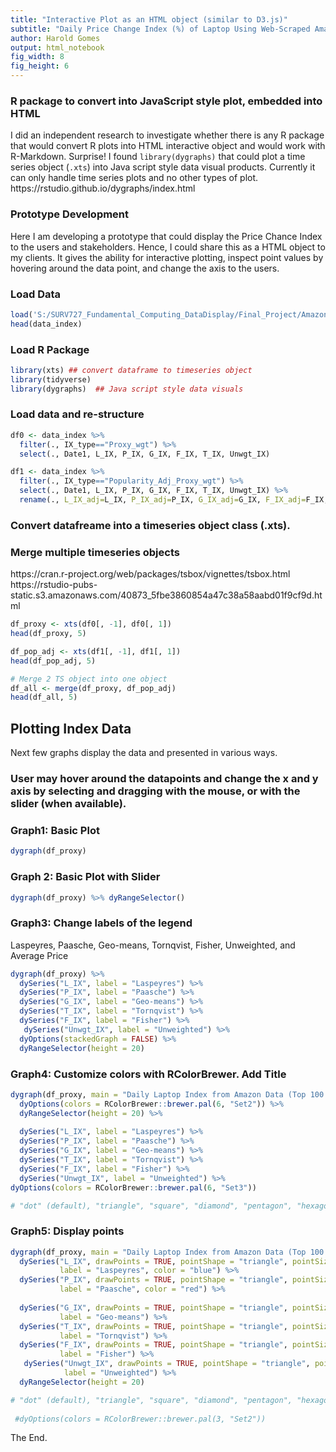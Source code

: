 ```yaml
---
title: "Interactive Plot as an HTML object (similar to D3.js)"
subtitle: "Daily Price Change Index (%) of Laptop Using Web-Scraped Amazon Data"
author: Harold Gomes
output: html_notebook
fig_width: 8
fig_height: 6
---
```






### R package to convert into JavaScript style plot, embedded into HTML 
I did an independent research to investigate whether there is any R package that would convert R plots into HTML interactive object and would work with R-Markdown. Surprise! I found `library(dygraphs)` that could plot a time series object (`.xts`) into Java script style data visual products. Currently it can only handle time series plots and no other types of plot. 
https://rstudio.github.io/dygraphs/index.html

### Prototype Development
Here I am developing a prototype that could display the Price Chance Index to the users and stakeholders. Hence, I could share this as a HTML object to my clients. It gives the ability for interactive plotting, inspect point values by hovering around the data point, and change the axis to the users.  


### Load Data
```r
load('S:/SURV727_Fundamental_Computing_DataDisplay/Final_Project/Amazon/Data/data_index.Rda')
head(data_index)
```


### Load R Package
```r
library(xts) ## convert dataframe to timeseries object
library(tidyverse)
library(dygraphs)  ## Java script style data visuals 
```


### Load data and re-structure
```r
df0 <- data_index %>%
  filter(., IX_type=="Proxy_wgt") %>%
  select(., Date1, L_IX, P_IX, G_IX, F_IX, T_IX, Unwgt_IX)

df1 <- data_index %>%
  filter(., IX_type=="Popularity_Adj_Proxy_wgt") %>%
  select(., Date1, L_IX, P_IX, G_IX, F_IX, T_IX, Unwgt_IX) %>%
  rename(., L_IX_adj=L_IX, P_IX_adj=P_IX, G_IX_adj=G_IX, F_IX_adj=F_IX, T_IX_adj=T_IX, Unwgt_IX_adj=Unwgt_IX)
```


### Convert datafreame into a timeseries object class (.xts). 
### Merge multiple timeseries objects
https://cran.r-project.org/web/packages/tsbox/vignettes/tsbox.html
https://rstudio-pubs-static.s3.amazonaws.com/40873_5fbe3860854a47c38a58aabd01f9cf9d.html

```r
df_proxy <- xts(df0[, -1], df0[, 1])
head(df_proxy, 5) 

df_pop_adj <- xts(df1[, -1], df1[, 1])
head(df_pop_adj, 5) 

# Merge 2 TS object into one object
df_all <- merge(df_proxy, df_pop_adj)
head(df_all, 5) 
```


## Plotting Index Data
Next few graphs display the data and presented in various ways.

### User may hover around the datapoints and change the x and y axis by selecting and dragging with the mouse, or with the slider (when available).

### Graph1: Basic Plot
```r
dygraph(df_proxy)
```


### Graph 2: Basic Plot with Slider
```r
dygraph(df_proxy) %>% dyRangeSelector()
```


### Graph3: Change labels of the legend
Laspeyres, Paasche, Geo-means, Tornqvist, Fisher, Unweighted, and Average Price
```r
dygraph(df_proxy) %>%
  dySeries("L_IX", label = "Laspeyres") %>%
  dySeries("P_IX", label = "Paasche") %>%
  dySeries("G_IX", label = "Geo-means") %>%
  dySeries("T_IX", label = "Tornqvist") %>%
  dySeries("F_IX", label = "Fisher") %>%
   dySeries("Unwgt_IX", label = "Unweighted") %>%
  dyOptions(stackedGraph = FALSE) %>%
  dyRangeSelector(height = 20)
```


### Graph4: Customize colors with RColorBrewer. Add Title
```r
dygraph(df_proxy, main = "Daily Laptop Index from Amazon Data (Top 100 Best)") %>%
  dyOptions(colors = RColorBrewer::brewer.pal(6, "Set2")) %>%
  dyRangeSelector(height = 20) %>%
  
  dySeries("L_IX", label = "Laspeyres") %>%
  dySeries("P_IX", label = "Paasche") %>%
  dySeries("G_IX", label = "Geo-means") %>%
  dySeries("T_IX", label = "Tornqvist") %>%
  dySeries("F_IX", label = "Fisher") %>%
  dySeries("Unwgt_IX", label = "Unweighted") %>%
dyOptions(colors = RColorBrewer::brewer.pal(6, "Set3"))

# "dot" (default), "triangle", "square", "diamond", "pentagon", "hexagon", "circle", "star", "plus" or "ex"
```


### Graph5: Display points
```r
dygraph(df_proxy, main = "Daily Laptop Index from Amazon Data (Top 100 Best)") %>%
  dySeries("L_IX", drawPoints = TRUE, pointShape = "triangle", pointSize=4,
           label = "Laspeyres", color = "blue") %>%
  dySeries("P_IX", drawPoints = TRUE, pointShape = "triangle", pointSize=4,
           label = "Paasche", color = "red") %>%
  
  dySeries("G_IX", drawPoints = TRUE, pointShape = "triangle", pointSize=4,
           label = "Geo-means") %>%
  dySeries("T_IX", drawPoints = TRUE, pointShape = "triangle", pointSize=4,
           label = "Tornqvist") %>%
  dySeries("F_IX", drawPoints = TRUE, pointShape = "triangle", pointSize=4,
           label = "Fisher") %>%
   dySeries("Unwgt_IX", drawPoints = TRUE, pointShape = "triangle", pointSize=4,
            label = "Unweighted") %>%
  dyRangeSelector(height = 20) 

# "dot" (default), "triangle", "square", "diamond", "pentagon", "hexagon", "circle", "star", "plus" or "ex"
 
 #dyOptions(colors = RColorBrewer::brewer.pal(3, "Set2"))

```



The End.






